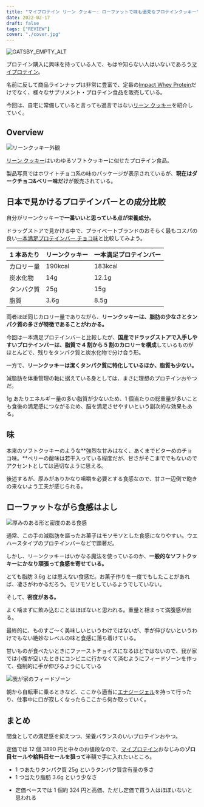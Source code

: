 ```yaml
---
title: "マイプロテイン リーン クッキー: ローファットで味も優秀なプロテインクッキー"
date: 2022-02-17
draft: false
tags: ["REVIEW"]
cover: "./cover.jpg"
---
```


![GATSBY_EMPTY_ALT](./cover.jpg)

プロテイン購入に興味を持っている人で、もはや知らない人はいないであろう[マイプロテイン](https://px.a8.net/svt/ejp?a8mat=3N3PXV+GF7GHE+45DI+5YJRM)。

名前に反して商品ラインナップは非常に豊富で、定番の[Impact Whey Protein](https://px.a8.net/svt/ejp?a8mat=3N3PXV+GF7GHE+45DI+BW0YB&a8ejpredirect=https%3A%2F%2Fwww.myprotein.jp%2Fsports-nutrition%2Fimpact-whey-protein%2F10530943.html)だけでなく、様々なサプリメント・プロテイン食品を販売している。

今回は、自宅に常備していると言っても過言ではない[リーン クッキー](https://px.a8.net/svt/ejp?a8mat=3N3PXV+GF7GHE+45DI+BW0YB&a8ejpredirect=https%3A%2F%2Fwww.myprotein.jp%2Fsports-nutrition%2Flean-cookie%2F11200865.html)を紹介していく。

<LinkBox
  url="https://www.myprotein.jp/sports-nutrition/lean-cookie/11200865.html"
  linkUrl="https://px.a8.net/svt/ejp?a8mat=3N3PXV+GF7GHE+45DI+BW0YB&a8ejpredirect=https%3A%2F%2Fwww.myprotein.jp%2Fsports-nutrition%2Flean-cookie%2F11200865.html"
/>

## Overview

![リーンクッキー外観](./overview.jpg)

[リーン クッキー](https://px.a8.net/svt/ejp?a8mat=3N3PXV+GF7GHE+45DI+BW0YB&a8ejpredirect=https%3A%2F%2Fwww.myprotein.jp%2Fsports-nutrition%2Flean-cookie%2F11200865.html)はいわゆるソフトクッキーに似せたプロテイン食品。

製品写真ではホワイトチョコ系の味のパッケージが表示されているが、**現在はダークチョコ&ベリー味だけ**が販売されている。

## 日本で見かけるプロテインバーとの成分比較

自分がリーンクッキーで**一番いいと思っている点が栄養成分。**

ドラッグストアで見かける中で、プライベートブランドのおそらく最もコスパの良い[一本満足プロテインバー チョコ味](https://amzn.to/3rXD34Y)と比較してみよう。

<LinkBox url="https://www.amazon.co.jp/dp/B07J2YF1DM/" isAmazonLink />

| 1 本あたり | リーンクッキー | 一本満足プロテインバー |
| ---------- | -------------- | ---------------------- |
| カロリー量 | 190kcal | 183kcal |
| 炭水化物 | 14g | 12.1g |
| タンパク質 | 25g | 15g |
| 脂質 | 3.6g | 8.5g |

両者ほぼ同じカロリー量でありながら、**リーンクッキーは、脂肪の少なさとタンパク質の多さが特徴であることがわかる。**

今回は一本満足プロテインバーと比較したが、**国産でドラッグストアで入手しやすいプロテインバーは、脂質で 4 割から 5 割のカロリーを構成**しているものがほとんどで、残りをタンパク質と炭水化物で分け合う形。

一方で、**リーンクッキーは潔くタンパク質に特化しているほか、脂質も少ない。**

減脂肪を体重管理の軸に据えている身としては、まさに理想のプロテインおやつだ。

1g あたりエネルギー量の多い脂質が少ないため、1 個当たりの総重量が多いことも食後の満足感につながるため、脳を満足させやすいという副次的な効果もある。

## 味

本来のソフトクッキーのような**強烈な甘みはなく、あくまでビターめのチョコ味。**ベリーの酸味は若干入っている程度だが、甘さがそこまででもないのでアクセントとしては適切なように思える。

後述するが、厚みがありかなり咀嚼を必要とする食感なので、甘さ一辺倒で飽きの来ないよう工夫が感じられる。

## ローファットながら食感はよし

![厚みのある形と密度のある食感](./thick.jpg)

通常、この手の減脂肪を謳ったお菓子はモソモソとした食感になりやすい。ウエハースタイプのプロテインバーなどで顕著だ。

しかし、リーンクッキーはいかなる魔法を使っているのか、**一般的なソフトクッキーにかなり頑張って食感を寄せている。**

とても脂肪 3.6g とは思えない食感だ。お菓子作りを一度でもしたことがあれば、凄さがわかるだろう。モソモソとしているようでしていない。

そして、**密度がある。**

よく噛まずに飲み込むことはほぼないと思われる。重量と相まって満腹感が出る。

最終的に、ものすご～く美味しいというわけではないが、手が伸びないというわけでもない絶妙なレベルの味と食感に落ち着けている。

甘いものが食べたいときにファーストチョイスになるほどではないので、我が家では小腹が空いたときにコンビニに行かなくて済むようにフィードゾーンを作って、強制的に手が伸びるようにしている

![我が家のフィードゾーン](./feed_booth.jpg)

朝から自転車に乗るときなど、ここから適当に[エナジージェル](https://px.a8.net/svt/ejp?a8mat=3N3PXV+GF7GHE+45DI+BW0YB&a8ejpredirect=https%3A%2F%2Fwww.myprotein.jp%2Fsports-nutrition%2Fenergy-gel-elite%2F11271257.html)を持って行ったり、仕事中に口が寂しくなったらここから何か取っていく。

## まとめ

間食としての満足感を抑えつつ、栄養バランスのいいプロテインおやつ。

定価では 12 個 3890 円と中々のお値段なので、[マイプロテイン](https://px.a8.net/svt/ejp?a8mat=3N3PXV+GF7GHE+45DI+5YJRM)おなじみの**ゾロ目セールや給料日セールを狙って**半額で手に入れたいところ。

<PositiveBox>

- 1 つあたりタンパク質 25g というタンパク質含有量の多さ
- 1 つ当たり脂肪 3.6g という少なさ

</PositiveBox>

<NegativeBox>

- 定価ベースでは 1 個約 324 円と高価、ただし定価で買う人はほぼいないと思われる

</NegativeBox>

<LinkBox
  url="https://www.myprotein.jp/sports-nutrition/lean-cookie/11200865.html"
  linkUrl="https://px.a8.net/svt/ejp?a8mat=3N3PXV+GF7GHE+45DI+BW0YB&a8ejpredirect=https%3A%2F%2Fwww.myprotein.jp%2Fsports-nutrition%2Flean-cookie%2F11200865.html"
/>
